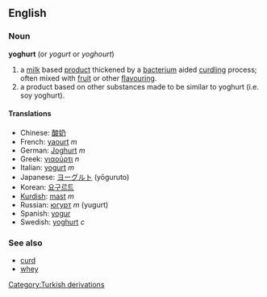 ==English==
===Noun===
'''yoghurt'''  (or ''yogurt'' or ''yoghourt'')

#a [[milk]] based [[product]] thickened by a [[bacterium]] aided [[curdling]] process; often mixed with [[fruit]] or other [[flavouring]].
#a product based on other substances made to be similar to yoghurt (i.e. soy yoghurt).

====Translations====
*Chinese: [[酸奶]]
*French: [[yaourt]] ''m''
*German: [[Joghurt]] ''m''
*Greek: [[γιαούρτι]] ''n''
*Italian: [[yogurt]] ''m''
*Japanese: [[ヨーグルト]] (yōguruto)
*Korean: [[요구르트]]
*[[Kurdish]]: [[mast]] ''m''
*Russian: [[югурт]] ''m'' (yugurt)
*Spanish: [[yogur]]
*Swedish: [[yoghurt]] ''c''

===See also===
*[[curd]]
*[[whey]]
[[Category:Turkish derivations]]